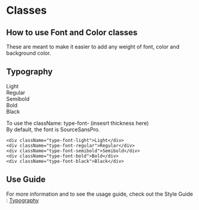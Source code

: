 
<Meta title="Utilities/Classes/Fonts" />

# Classes
## How to use Font and Color classes

These are meant to make it easier to add any weight of font, color and background color.

## Typography
<div className="type-font-light"> Light</div>
<div className="type-font-regular"> Regular</div>
<div className="type-font-semibold"> Semibold</div>
<div className="type-font-bold"> Bold</div>
<div className="type-font-black"> Black</div>

To use the className: type-font- (insesrt thickness here) <br/>
By default, the font is SourceSansPro. 
```
<div className="type-font-light">Light</div>
<div className="type-font-regular">Regular</div>
<div className="type-font-semibold">Semibold</div>
<div className="type-font-bold">Bold</div>
<div className="type-font-black">Black</div>
```

## Use Guide
For more information and to see the usage guide, check out the Style Guide : <a href="https://www2.arccorp.com/styleguide/visual-identity#typography">Typography</a>